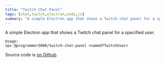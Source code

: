 ```yaml
---
title: "Twitch Chat Panel"
tags: [chat,twitch,electron,node,js]
summary: "A simple Electron app that shows a Twitch chat panel for a specified user."
---
```


A simple Electron app that shows a Twitch chat panel for a specified user.  

```
Usage:
npx @programmer5000/twitch-chat-panel <nameOfTwitchUser>
```

Source code is [on Github](https://github.com/realprogrammer5000/twitch-chat-panel).
